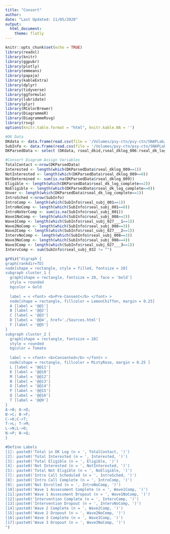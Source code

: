 ```yaml
---
title: "Consort"
author: 
date: "Last Updated: 11/05/2020"
output: 
  html_document:
    theme: flatly
---
```

```r
knitr::opts_chunk$set(echo = TRUE)
library(readxl)
library(knitr)
library(ggpubr)
library(plotly)
library(emmeans)
library(papaja)
library(kableExtra)
library(dplyr)
library(tidyverse)
library(ggformula)
library(lubridate)
library(plyr)
library(RColorBrewer)
library(DiagrammeR)
library(DiagrammeRsvg)
library(rsvg)
options(knitr.table.format = "html", knitr.kable.NA = '') 
```

```r
#DK Data
DKdata <- data.frame(read.csv(file = '/Volumes/psy-ctn/psy-ctn/SNAPLab/SNAP Projects/SEAL/00_rSEAL/02_rSEAL_Data/PreStudy/DK_Log/Raw_Data/DKLog_rSEAL_05NOV2020.csv'))
SubInfo <- data.frame(read.csv(file = '/Volumes/psy-ctn/psy-ctn/SNAPLab/SNAP Projects/SEAL/00_rSEAL/02_rSEAL_Data/PreStudy/Subject_Database/Raw_Data/RSEALSubjectDatabase_DATA_29OCT2020.csv'))
DKParsedData <- select (DKdata, rseal_dkid,rseal_dklog_006:rseal_dk_log_complete )
```


```r
#Consort Diagram Assign Variables
TotalContact <-nrow(DKParsedData)
Interested <- length(which(DKParsedData$rseal_dklog_009==1))
NotInterested <- length(which(DKParsedData$rseal_dklog_009==0))
NotDetermined <- sum(is.na(DKParsedData$rseal_dklog_009))
Eligible <- length(which(DKParsedData$rseal_dk_log_complete==2))
NoEligible <- length(which(DKParsedData$rseal_dk_log_complete==0))
Unver <- length(which(DKParsedData$rseal_dk_log_complete==1))
IntroSched <-nrow(SubInfo)
IntroComp <- length(which(SubInfo$rseal_subj_001==1))
IntroNoComp <- length(which(SubInfo$rseal_subj_001==0))
IntroNoVerComp <- sum(is.na(SubInfo$rseal_subj_001))
Wave1NoComp <- length(which(SubInfo$rseal_subj_008==2))
Wave1Comp <- length(which(SubInfo$rseal_subj_027___1==1))
Wave2NoComp <- length(which(SubInfo$rseal_subj_008==3))
Wave2Comp <- length(which(SubInfo$rseal_subj_027___2==1))
IntervNoComp <- length(which(SubInfo$rseal_subj_008==3))
Wave3NoComp <- length(which(SubInfo$rseal_subj_008==4))
Wave3Comp <- length(which(SubInfo$rseal_subj_027___3==1))
IntervComp <- sum(SubInfo$rseal_subj_032 != "")

grViz("digraph {
graph[rankdir=TD]
node[shape = rectangle, style = filled, fontsize = 20]
subgraph cluster_1 {
  graph[shape = rectangle, fontsize = 28, face = 'bold']
  style = rounded
  bgcolor = Gold
  
  label = < <font> <b>Pre-Consent</b> </font> >
  node[shape = rectangle, fillcolor = LemonChiffon, margin = 0.25]
  A [label = '@@1']
  B [label = '@@2']
  C [label = '@@3']
  D [label = '@@4', href='./Sources.html']
  F [label = '@@5']
}
subgraph cluster_2 {
  graph[shape = rectangle, fontsize = 28]
  style = rounded
  bgcolor = Tomato
  
  label = < <font> <b>Consented</b> </font> >
  node[shape = rectangle, fillcolor = MistyRose, margin = 0.25 ]
  L [label = '@@11']
  K [label = '@@10']
  M [label = '@@12']
  N [label = '@@13']
  O [label = '@@14']
  P [label = '@@15']
  Q [label = '@@16']
  T [label = '@@9']
}
A->B; A->D;  
B->C; B->F;
C->K;C->T;
T->L; T->M;
L->N;L->O;
N->P; N->Q;
}

#Define Labels
[1]: paste0('Total in DK Log (n = ', TotalContact, ')')
[2]: paste0('Total Interested (n = ', Interested, ')')
[3]: paste0('Total Eligible (n = ', Eligible, ')')
[4]: paste0('Not Interested (n = ', NotInterested, ')')
[5]: paste0('Total Not Eligible (n = ', NoEligible, ')')
[7]: paste0('Intro Call Scheduled (n = ', IntroSched, ')')
[8]: paste0('Intro Call Complete (n = ', IntroComp, ')')
[9]: paste0('Not Enrolled (n = ', IntroNoComp, ')')
[10]:paste0('Wave 1 Assessment Complete (n = ', Wave1Comp, ')')
[11]:paste0('Wave 1 Assessment Dropout (n = ', Wave1NoComp, ')')
[12]:paste0('Intervention Complete (n = ', IntervComp, ')')
[13]:paste0('Intervention Dropout (n = ', IntervNoComp, ')')
[14]:paste0('Wave 2 Complete (n = ', Wave2Comp, ')')
[15]:paste0('Wave 2 Dropout (n = ', Wave2NoComp, ')')
[16]:paste0('Wave 3 Complete (n = ', Wave3Comp, ')')
[17]:paste0('Wave 3 Dropout (n = ', Wave3NoComp, ')')
")
```

